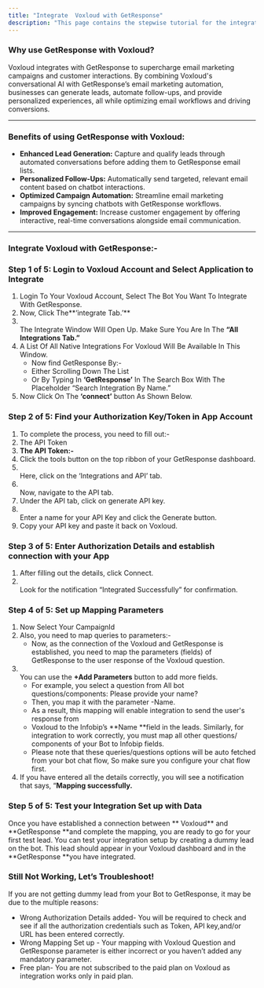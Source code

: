 ```yaml
---
title: "Integrate  Voxloud with GetResponse"
description: "This page contains the stepwise tutorial for the integration with  Voxloud"
---
```


### **Why use GetResponse with  Voxloud?**

 Voxloud integrates with GetResponse to supercharge email marketing campaigns and customer interactions. By combining  Voxloud's conversational AI with GetResponse’s email marketing automation, businesses can generate leads, automate follow-ups, and provide personalized experiences, all while optimizing email workflows and driving conversions.

---

### **Benefits of using GetResponse with  Voxloud:**

- **Enhanced Lead Generation:** Capture and qualify leads through automated conversations before adding them to GetResponse email lists.
- **Personalized Follow-Ups:** Automatically send targeted, relevant email content based on chatbot interactions.
- **Optimized Campaign Automation:** Streamline email marketing campaigns by syncing chatbots with GetResponse workflows.
- **Improved Engagement:** Increase customer engagement by offering interactive, real-time conversations alongside email communication.

---

### **Integrate  Voxloud with GetResponse:-**

### **Step 1 of 5: Login to  Voxloud Account and Select Application to Integrate**

1. Login To Your  Voxloud Account, Select The Bot You Want To Integrate With GetResponse.
2. Now, Click The**‘integrate Tab.’** 
3. \
   The Integrate Window Will Open Up. Make Sure You Are In The **“All Integrations Tab.”**
4. A List Of All Native Integrations For  Voxloud Will Be Available In This Window.
   - Now find GetResponse By:-
   - Either Scrolling Down The List
   - Or By Typing In **‘GetResponse’** In The Search Box With The Placeholder “Search Integration By Name.”
5. Now Click On The **‘connect’** button As Shown Below.

### **Step 2 of 5: Find your Authorization Key/Token in App Account**

1. To complete the process, you need to fill out:-
2. The API Token
3. **The API Token:-**
4. Click the tools button on the top ribbon of your GetResponse dashboard.
5. \
   Here, click on the ‘Integrations and API’ tab.
6. \
   Now, navigate to the API tab.
7. Under the API tab, click on generate API key.
8. \
   Enter a name for your API Key and click the Generate button.
9. Copy your API key and paste it back on  Voxloud.

### **Step 3 of 5: Enter Authorization Details and establish connection with your App**

1. After filling out the details, click Connect.
2. \
   Look for the notification “Integrated Successfully” for confirmation.

### **Step 4 of 5: Set up Mapping Parameters**

1. Now Select Your CampaignId
2. Also, you need to map queries to parameters:-
   - Now, as the connection of the  Voxloud and GetResponse is established, you need to map the parameters (fields) of GetResponse to the user response of the  Voxloud question.
3. \
   You can use the **\+Add Parameters** button to add more fields.
   - For example, you select a question from All bot questions/components: Please provide your name?
   - Then, you map it with the parameter -Name.
   - As a result, this mapping will enable integration to send the user's response from
   -  Voxloud to the Infobip’s **Name **field in the leads. Similarly, for integration to work correctly, you must map all other questions/ components of your Bot to Infobip fields.
   - Please note that these queries/questions options will be auto fetched from your bot chat flow, So make sure you configure your chat flow first.
4. If you have entered all the details correctly, you will see a notification that says, “**Mapping successfully.**

### **Step 5 of 5: Test your Integration Set up with Data**

Once you have established a connection between ** Voxloud** and **GetResponse **and complete the mapping, you are ready to go for your first test lead. You can test your integration setup by creating a dummy lead on the bot. This lead should appear in your  Voxloud dashboard and in the **GetResponse **you have integrated.

### **Still Not Working, Let’s Troubleshoot\!**

If you are not getting dummy lead from your Bot to GetResponse, it may be due to the multiple reasons:

- Wrong Authorization Details added- You will be required to check and see if all the authorization credentials such as Token, API key,and/or URL has been entered correctly.
- Wrong Mapping Set up - Your mapping with  Voxloud Question and GetResponse parameter is either incorrect or you haven’t added any mandatory parameter.
- Free plan- You are not subscribed to the paid plan on  Voxloud as integration works only in paid plan.

 